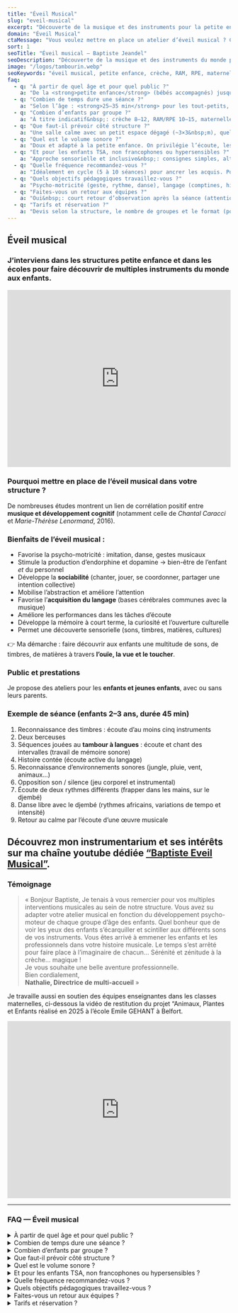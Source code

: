 ```yaml
---
title: "Éveil Musical"
slug: "eveil-musical"
excerpt: "Découverte de la musique et des instruments pour la petite enfance."
domain: "Éveil Musical"
ctaMessage: "Vous voulez mettre en place un atelier d’éveil musical ? Contactez-moi"
sort: 1
seoTitle: "Éveil musical — Baptiste Jeandel"
seoDescription: "Découverte de la musique et des instruments du monde pour les enfants en crèche, RAM et structures petite enfance."
image: "/logos/tambourin.webp"
seoKeywords: "éveil musical, petite enfance, crèche, RAM, RPE, maternelle, psychomotricité, développement cognitif, acquisition du langage, percussions, instruments du monde"
faq:
  - q: "À partir de quel âge et pour quel public ?"
    a: "De la <strong>petite enfance</strong> (bébés accompagnés) jusqu’aux <strong>enfants de maternelle</strong>. Interventions possibles en crèche, RAM/RPE, multi-accueil, écoles maternelles, médiathèques, etc."
  - q: "Combien de temps dure une séance ?"
    a: "Selon l’âge : <strong>25–35 min</strong> pour les tout-petits, jusqu’à <strong>45 min</strong> pour les 2–3 ans et maternelles (référence&nbsp;: séance type 45 min)."
  - q: "Combien d’enfants par groupe ?"
    a: "À titre indicatif&nbsp;: crèche 8–12, RAM/RPE 10–15, maternelle 8–15. Au-delà, on fractionne en plusieurs créneaux pour garder la qualité d’écoute."
  - q: "Que faut-il prévoir côté structure ?"
    a: "Une salle calme avec un petit espace dégagé (~3×3&nbsp;m), quelques tapis/chaises et idéalement une prise 220V. J’apporte les instruments et le matériel pédagogique."
  - q: "Quel est le volume sonore ?"
    a: "Doux et adapté à la petite enfance. On privilégie l’écoute, les timbres et le jeu musical plutôt que les décibels — oreilles respectées 😉."
  - q: "Et pour les enfants TSA, non francophones ou hypersensibles ?"
    a: "Approche sensorielle et inclusive&nbsp;: consignes simples, alternance écoute/jeu, volumes modulés, temps de pause. On ajuste au groupe et aux besoins. Je parle anglais."
  - q: "Quelle fréquence recommandez-vous ?"
    a: "Idéalement en cycle (5 à 10 séances) pour ancrer les acquis. Possible aussi en séance ponctuelle (fête, thématique, découverte)."
  - q: "Quels objectifs pédagogiques travaillez-vous ?"
    a: "Psycho-motricité (geste, rythme, danse), langage (comptines, histoires sonores), attention/mémoire, socialisation, ouverture culturelle et découverte sensorielle (sons, timbres, matières)."
  - q: "Faites-vous un retour aux équipes ?"
    a: "Oui&nbsp;: court retour d’observation après la séance (attention, participation, socialisation, motricité, langage) + pistes d’exploitation si souhaité."
  - q: "Tarifs et réservation ?"
    a: "Devis selon la structure, le nombre de groupes et le format (ponctuel ou cycle). Réservation conseillée."
---
```


## Éveil musical

### J’interviens dans les **structures petite enfance** et dans les **écoles** pour faire découvrir de multiples instruments du monde aux enfants.

<iframe 
  width="100%" 
  height="400" 
  src="https://www.youtube.com/embed/8YabsqZeja0?start=1" 
  title="Éveil musical en petite enfance" 
  frameborder="0" 
  allow="accelerometer; autoplay; clipboard-write; encrypted-media; gyroscope; picture-in-picture" 
  allowfullscreen
></iframe>  

### Pourquoi mettre en place de l’éveil musical dans votre structure ?

De nombreuses études montrent un lien de corrélation positif entre **musique et développement cognitif** (notamment celle de *Chantal Caracci* et *Marie-Thérèse Lenormand*, 2016).

### Bienfaits de l’éveil musical :
- Favorise la psycho-motricité : imitation, danse, gestes musicaux  
- Stimule la production d’endorphine et dopamine → bien-être de l’enfant *et* du personnel  
- Développe la **sociabilité** (chanter, jouer, se coordonner, partager une intention collective)  
- Mobilise l’abstraction et améliore l’attention  
- Favorise l’**acquisition du langage** (bases cérébrales communes avec la musique)  
- Améliore les performances dans les tâches d’écoute  
- Développe la mémoire à court terme, la curiosité et l’ouverture culturelle  
- Permet une découverte sensorielle (sons, timbres, matières, cultures)  

👉 Ma démarche : faire découvrir aux enfants une multitude de sons, de timbres, de matières à travers **l’ouïe, la vue et le toucher**.

### Public et prestations

Je propose des ateliers pour les **enfants et jeunes enfants**, avec ou sans leurs parents.  


### Exemple de séance (enfants 2–3 ans, durée 45 min)

1. Reconnaissance des timbres : écoute d’au moins cinq instruments  
2. Deux berceuses  
3. Séquences jouées au **tambour à langues** : écoute et chant des intervalles (travail de mémoire sonore)  
4. Histoire contée (écoute active du langage)  
5. Reconnaissance d’environnements sonores (jungle, pluie, vent, animaux…)  
6. Opposition son / silence (jeu corporel et instrumental)  
7. Écoute de deux rythmes différents (frapper dans les mains, sur le djembé)  
8. Danse libre avec le djembé (rythmes africains, variations de tempo et intensité)  
9. Retour au calme par l’écoute d’une œuvre musicale


## Découvrez mon instrumentarium et ses intérêts sur ma chaîne youtube dédiée [“Baptiste Eveil Musical”](https://www.youtube.com/channel/UCd2JNZyH5f0wayiPGEnAqQA).


### Témoignage

> « Bonjour Baptiste,
> Je tenais à vous remercier pour vos multiples interventions musicales au sein de notre structure. Vous avez su adapter votre atelier musical en fonction du développement psycho-moteur de chaque groupe d’âge des enfants. Quel bonheur que de voir les yeux des enfants s’écarquiller et scintiller aux différents sons de vos instruments. Vous êtes arrivé à emmener les enfants et les professionnels dans votre histoire musicale. Le temps s’est arrêté pour faire place à l’imaginaire de chacun… Sérénité et zénitude à la crèche… magique !  
Je vous souhaite une belle aventure professionnelle.  
Bien cordialement,  
> **Nathalie, Directrice de multi-accueil** »

Je travaille aussi en soutien des équipes enseignantes dans les classes maternelles, ci-dessous la vidéo de restitution du projet “Animaux, Plantes et Enfants réalisé en 2025 à l’école Emile GEHANT à Belfort.
<iframe
  width="100%" 
  height="400" 
src="https://www.youtube.com/embed/Mb5SrLrK_6E?si=vUthbrHFp7v8lSMK" title="YouTube video player" frameborder="0" allow="accelerometer; autoplay; clipboard-write; encrypted-media; gyroscope; picture-in-picture; web-share" referrerpolicy="strict-origin-when-cross-origin" allowfullscreen></iframe>
  
---
### FAQ — Éveil musical

<details>
  <summary>À partir de quel âge et pour quel public ?</summary>
  De la <strong>petite enfance</strong> (bébés accompagnés) jusqu’aux <strong>enfants de maternelle</strong>.  
  Interventions possibles en crèche, RAM/RPE, multi-accueil, écoles maternelles, médiathèques, etc.
</details>

<details>
  <summary>Combien de temps dure une séance ?</summary>
  Selon l’âge : <strong>25–35 min</strong> pour les tout-petits, jusqu’à <strong>45 min</strong> pour les 2–3 ans et maternelles (référence : séance type 45 min).
</details>

<details>
  <summary>Combien d’enfants par groupe ?</summary>
  À titre indicatif : crèche 8–12, RAM/RPE 10–15, maternelle 8–15.  
  Au-delà, on fractionne en plusieurs créneaux pour garder la qualité d’écoute.
</details>

<details>
  <summary>Que faut-il prévoir côté structure ?</summary>
  Une salle calme avec un petit espace dégagé (~3×3 m), quelques tapis/chaises et idéalement une prise 220V.  
  J’apporte les instruments et le matériel pédagogique.
</details>

<details>
  <summary>Quel est le volume sonore ?</summary>
  Doux et adapté à la petite enfance.  
  On privilégie l’écoute, les timbres et le jeu musical plutôt que les décibels — oreilles respectées 😉.
</details>

<details>
  <summary>Et pour les enfants TSA, non francophones ou hypersensibles ?</summary>
  Approche sensorielle et inclusive : consignes simples, alternance écoute/jeu, volumes modulés, temps de pause.  
  On ajuste au groupe et aux besoins. Je parle anglais.
</details>

<details>
  <summary>Quelle fréquence recommandez-vous ?</summary>
  Idéalement en cycle (5 à 10 séances) pour ancrer les acquis.  
  Possible aussi en séance ponctuelle (fête, thématique, découverte).
</details>

<details>
  <summary>Quels objectifs pédagogiques travaillez-vous ?</summary>
  Psycho-motricité (geste, rythme, danse), langage (comptines, histoires sonores), attention/mémoire, socialisation, ouverture culturelle et découverte sensorielle (sons, timbres, matières).
</details>

<details>
  <summary>Faites-vous un retour aux équipes ?</summary>
  Oui : court retour d’observation après la séance (attention, participation, socialisation, motricité, langage) + pistes d’exploitation si souhaité.
</details>

<details>
  <summary>Tarifs et réservation ?</summary>
  Devis selon la structure, le nombre de groupes et le format (ponctuel ou cycle).  
  Réservation conseillée.
</details>
